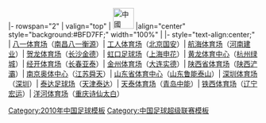 <noinclude>{{fb start}}</noinclude>
{{fb inner start}}
|- rowspan="2"
| valign="top" | [[File:Flag of the People's Republic of China.svg|42px|中國]] 
|align="center" style="background:#BFD7FF;" width="100%" | {{Tnavbar-header|'''[[2010年中國足球超級聯賽|2010年中超]]主场'''|2010中超主场}}
{{fb inner end}}
{{fb inner start}} 
|- style="text-align:center;"
|
[[八一体育场]]（[[南昌八一衡源]]）|
[[北京工人体育场|工人体育场]]（[[北京国安]]）|
[[航海体育场]]（[[河南建业]]）|
[[贺龙体育文化中心|贺龙体育场]]（[[长沙金德]]）|
[[虹口足球场]]（[[上海申花]]）|
[[黄龙体育中心]]（[[杭州绿城]]）|
[[经开体育场]]（[[长春亚泰]]）|
[[大连金州体育场|金州体育场]]（[[大连实德]]）|
[[陕西省体育场|陕西省体育场]]（[[陕西浐灞]]）|
[[南京奥林匹克体育中心|南京奥体中心]]（[[江苏舜天足球俱乐部|江苏舜天]]）|
[[山东省体育中心体育场|山东省体育中心]]（[[山东鲁能泰山]]）|
[[深圳体育场]]（[[深圳]]）|
[[泰达足球场]]（[[天津泰达]]）|
[[天泰体育场]]（[[青岛中能]]）|
[[铁西体育场]]（[[辽宁宏运]]）|
[[重庆洋河体育场|洋河体育场]]（[[重庆力帆|重庆诗仙太白]]）
{{fb inner end}}<noinclude>
{{fb end}}
{{using fb}}
</noinclude>
<noinclude>
[[Category:2010年中国足球模板]]
[[Category:中国足球超级联赛模板]]
</noinclude>